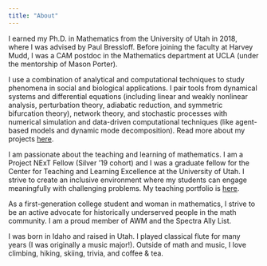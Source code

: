 ```yaml
---
title: "About"
---
```


I earned my Ph.D. in Mathematics from the University of Utah in 2018, where I was advised by Paul Bressloff. Before joining the faculty at Harvey Mudd, I was a CAM postdoc in the Mathematics department at UCLA (under the mentorship of Mason Porter).

I use a combination of analytical and computational techniques to study phenomena in social and biological applications. I pair tools from dynamical systems and differential equations (including linear and weakly nonlinear analysis, perturbation theory, adiabatic reduction, and symmetric bifurcation theory), network theory, and stochastic processes with numerical simulation and data-driven computational techniques (like agent-based models and dynamic mode decomposition). Read more about my projects [here](publications.qmd).

I am passionate about the teaching and learning of mathematics. I am a Project NExT Fellow (Silver ’19 cohort) and I was a graduate fellow for the Center for Teaching and Learning Excellence at the University of Utah. I strive to create an inclusive environment where my students can engage meaningfully with challenging problems. My teaching portfolio is [here](teaching.qmd).

As a first-generation college student and woman in mathematics, I strive to be an active advocate for historically underserved people in the math community. I am a proud member of AWM and the Spectra Ally List.

I was born in Idaho and raised in Utah. I played classical flute for many years (I was originally a music major!). Outside of math and music, I love climbing, hiking, skiing, trivia, and coffee & tea.
